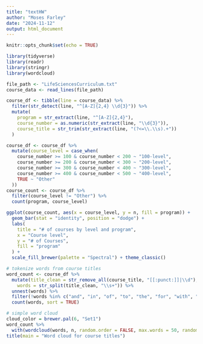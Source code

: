 ```yaml
---
title: "textHW"
author: "Moses Farley"
date: "2024-11-12"
output: html_document
---
```


```r
knitr::opts_chunk$set(echo = TRUE)
```

```r
library(tidyverse)
library(readr)
library(stringr)
library(wordcloud)

file_path <- "LifeSciencesCurriculum.txt"
course_data <- read_lines(file_path)

course_df <- tibble(line = course_data) %>%
  filter(str_detect(line, "^[A-Z]{2,4} \\d{3}")) %>%
  mutate(
    program = str_extract(line, "^[A-Z]{2,4}"),
    course_number = as.numeric(str_extract(line, "\\d{3}")),
    course_title = str_trim(str_extract(line, "(?<=\\.\\s).+"))
  )

course_df <- course_df %>%
  mutate(course_level = case_when(
    course_number >= 100 & course_number < 200 ~ "100-level",
    course_number >= 200 & course_number < 300 ~ "200-level",
    course_number >= 300 & course_number < 400 ~ "300-level",
    course_number >= 400 & course_number < 500 ~ "400-level",
    TRUE ~ "Other"
  ))
course_count <- course_df %>%
  filter(course_level != "Other") %>%
  count(program, course_level)

ggplot(course_count, aes(x = course_level, y = n, fill = program)) +
  geom_bar(stat = "identity", position = "dodge") +
  labs(
    title = "# of courses by level and program",
    x = "Course level",
    y = "# of Courses",
    fill = "program"
  ) +
  scale_fill_brewer(palette = "Spectral") + theme_classic()

# tokenize words from course titles
word_count <- course_df %>%
  mutate(title_clean = str_remove_all(course_title, "[[:punct:]]|\\d"),
    words = str_split(title_clean, "\\s+")) %>%
  unnest(words) %>%
  filter(!words %in% c("and", "in", "of", "to", "the", "for", "with", "a", "an", "A", "Hours")) %>%
  count(words, sort = TRUE)

# simple word cloud
cloud_color = brewer.pal(6, "Set1")
word_count %>%
  with(wordcloud(words, n, random.order = FALSE, max.words = 50, random.color = TRUE, colors = cloud_color))
title(main = "Word cloud for course titles")
```